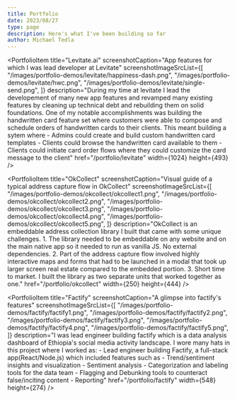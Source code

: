 ```yaml
---
title: Portfolio
date: 2023/08/27
type: page
description: Here's what I've been building so far
author: Michael Tedla
---
```



<PortfolioItem
  title="Levitate.ai"
  screenshotCaption="App features for which I was lead developer at Levitate"
  screenshotImageSrcList={[
    "/images/portfolio-demos/levitate/happiness-dash.png",
    "/images/portfolio-demos/levitate/hwc.png",
    "/images/portfolio-demos/levitate/single-send.png",
  ]}
  description="During my time at levitate I lead the developement of many new app features and revamped many existing features by cleaning up technical debt and rebuilding them on solid foundations. One of my notable accomplishments was building the handwritten card feature set where customers were able to compose and schedule orders of handwritten cards to their clients. This meant building a sytem where - Admins could create and build custom handwritten card templates - Clients could browse the handwritten card available to them - Clients could initiate card order flows where they could customize the card message to the client"
  href="/portfolio/levitate"
  width={1024}
  height={493}
/>

<PortfolioItem
  title="OkCollect"
  screenshotCaption="Visual guide of a typical address capture flow in OkCollect"
  screenshotImageSrcList={[
    "/images/portfolio-demos/okcollect/okcollect1.png",
    "/images/portfolio-demos/okcollect/okcollect2.png",
    "/images/portfolio-demos/okcollect/okcollect3.png",
    "/images/portfolio-demos/okcollect/okcollect4.png",
    "/images/portfolio-demos/okcollect/okcollect5.png",
  ]}
  description="OkCollect is an embeddable address collection library I built that came with some unique challenges. 1. The library needed to be embeddable on any website and on the main native app so it needed to run as vanilla JS. No external dependencies. 2. Part of the address capture flow involved highly interactive maps and forms that had to be launched in a modal that took up larger screen real estate compared to the embedded portion. 3. Short time to market. I built the library as two separate units that worked together as one."
  href="/portfolio/okcollect"
  width={250}
  height={444}
/>

<PortfolioItem
  title="Factify"
  screenshotCaption="A glimpse into factify's features"
  screenshotImageSrcList={[
    "/images/portfolio-demos/factify/factify1.png",
    "/images/portfolio-demos/factify/factify2.png",
    "/images/portfolio-demos/factify/factify3.png",
    "/images/portfolio-demos/factify/factify4.png",
    "/images/portfolio-demos/factify/factify5.png",
  ]}
  description="I was lead engineer building factify which is a data analysis dashboard of Ethiopia's social media activity landscape. I wore many hats in this project where I worked as: - Lead engineer building Factify, a full-stack app(React/Node.js) which included features such as - Trend/sentiment insights and visualization - Sentiment analysis - Categorization and labeling tools for the data team - Flagging and Debunking tools to counteract false/inciting content - Reporting"
  href="/portfolio/factify"
  width={548}
  height={274}
/>

